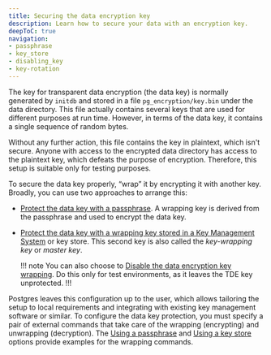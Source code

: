 ```yaml
---
title: Securing the data encryption key
description: Learn how to secure your data with an encryption key.
deepToC: true
navigation: 
- passphrase
- key_store
- disabling_key
- key-rotation
---
```


The key for transparent data encryption (the data key) is normally generated by `initdb` and stored in a file `pg_encryption/key.bin` under the data directory. This file actually contains several keys that are used for different purposes at run time. However, in terms of the data key, it contains a single sequence of random bytes.

Without any further action, this file contains the key in plaintext, which isn't secure. Anyone with access to the encrypted data directory has access to the plaintext key, which defeats the purpose of encryption. Therefore, this setup is suitable only for testing purposes.

To secure the data key properly, “wrap” it by encrypting it with another key. Broadly, you can use two approaches to arrange this:

- [Protect the data key with a passphrase](passphrase). A wrapping key is derived from the passphrase and used to encrypt the data key.

- [Protect the data key with a wrapping key stored in a Key Management System](key_store) or key store. This second key is also called the *key-wrapping key* or *master key*.

  !!! note 
     You can also choose to [Disable the data encryption key wrapping](disabling_key). Do this only for test environments, as it leaves the TDE key unprotected.
  !!!

Postgres leaves this configuration up to the user, which allows tailoring the setup to local requirements and integrating with existing key management software or similar. To configure the data key protection, you must specify a pair of external commands that take care of the wrapping (encrypting) and unwrapping (decryption). The [Using a passphrase](passphrase) and [Using a key store](key_store) options provide examples for the wrapping commands.


